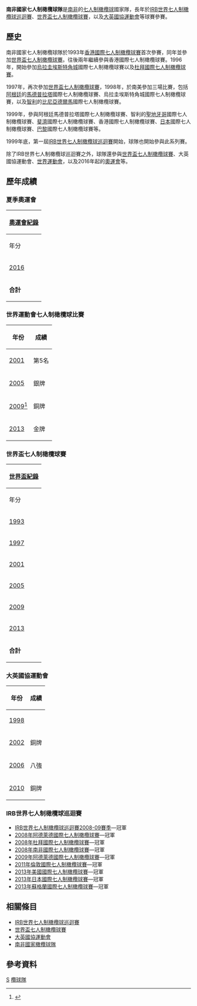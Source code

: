 {{Infobox rugby team
| country = 南非國家七人制橄欖球隊
| image = 
| union = South African Rugby Union
| emblem = [[跳羚|跳羚]]和[[海神花屬|海神花屬]]
| captain = Kyle Brown
| coach = {{tsl|en|Paul Treu|Paul Treu}}
| date = 
| caps = 
| top scorer = 
| most tries = 
| pattern_la1 = _SA green2
| pattern_b1 = _green_gold_collar2
| pattern_ra1 = _SA green
| leftarm1 = 006400
| body1 = 006400
| rightarm1 = 006400
| shorts1 = FFFFFF
| socks1 = 006400
| pattern_la2 =
| pattern_b2 = _greyblue_sleeve_seams
| pattern_ra2 = 
| leftarm2 = FFFFFF
| body2 = FFFFFF
| rightarm2 = FFFFFF
| shorts2 = FFFFFF
| socks2 = 006400
| first = 
| bigwin = 
|世界盃七人制橄欖球賽 = yes
| bigloss = 
| 世界盃七人制橄欖球賽 apps = 6
| year = 1993
| best = 亞軍，[[1997年世界盃七人制橄欖球賽|1997]]
}}


'''南非國家七人制橄欖球隊'''是[[南非|南非]]的[[七人制橄欖球|七人制橄欖球]]國家隊，長年於[[IRB世界七人制橄欖球巡迴賽|IRB世界七人制橄欖球巡迴賽]]、[[世界盃七人制橄欖球賽|世界盃七人制橄欖球賽]]，以及[[大英國協運動會|大英國協運動會]]等球賽參賽。

== 歷史 ==
南非國家七人制橄欖球隊於1993年[[香港國際七人制橄欖球賽|香港國際七人制橄欖球賽]]首次參賽，同年並參加[[1993年世界盃七人制橄欖球賽|世界盃七人制橄欖球賽]]。往後兩年繼續參與香港國際七人制橄欖球賽。1996年，開始參加[[烏拉圭|烏拉圭]][[埃斯特角城|埃斯特角城]]國際七人制橄欖球賽以及[[杜拜國際七人制橄欖球賽|杜拜國際七人制橄欖球賽]]。

1997年，再次參加[[1997年世界盃七人制橄欖球賽|世界盃七人制橄欖球賽]]，1998年，於南美參加三場比賽，包括[[阿根廷|阿根廷]]的[[馬德普拉塔|馬德普拉塔]]國際七人制橄欖球賽、烏拉圭埃斯特角城國際七人制橄欖球賽，以及[[智利|智利]]的[[比尼亞德爾馬|比尼亞德爾馬]]國際七人制橄欖球賽。

1999年，參與阿根廷馬德普拉塔國際七人制橄欖球賽、智利的[[聖地亞哥-德智利|聖地牙哥]]國際七人制橄欖球賽、[[斐濟|斐濟]]國際七人制橄欖球賽、香港國際七人制橄欖球賽、[[日本|日本]]國際七人制橄欖球賽、[[巴黎|巴黎]]國際七人制橄欖球賽等。

1999年底，第一屆[[IRB世界七人制橄欖球巡迴賽|IRB世界七人制橄欖球巡迴賽]]開始，球隊也開始參與此系列賽。

除了IRB世界七人制橄欖球巡迴賽之外，球隊還參與[[世界盃七人制橄欖球賽|世界盃七人制橄欖球賽]]、大英國協運動會、[[世界運動會|世界運動會]]，以及2016年起的[[奧運會|奧運會]]等。

== 歷年成績 ==
=== 夏季奧運會 ===
{| class="wikitable" style="text-align: center;"
|-
!colspan=10|[[夏季奧林匹克運動會七人制橄欖球比賽|奧運會紀錄]]
|-
!年分
!參賽成績
!名次
!{{Tooltip|賽數|Games played}}
!{{Tooltip|勝|Won}}
!{{Tooltip|敗|Lost}}
!{{Tooltip|和|Drawn}}
|-bgcolor=cc9966
|{{flagicon|BRA}} [[2016年夏季奧林匹克運動會男子七人制橄欖球比賽|2016]]
| 銅牌
| 3
|
|
|
|
|-
|colspan=1|'''合計'''||||'''1/1'''||'''-'''||'''-'''||'''-'''||'''-'''
|}
=== 世界運動會七人制橄欖球比賽 ===
{| class="wikitable" style="text-align: center;"
|-
!年份
!成績
|-
|{{flagicon|JPN}}[[2001年世界運動會七人制橄欖球比賽|2001]]||第5名
|-bgcolor=silver
|{{flagicon|GER}}[[2005年世界運動會七人制橄欖球比賽|2005]]||銀牌
|-bgcolor=cc9966
|{{flagicon|ROC}}[[2009年世界運動會七人制橄欖球比賽|2009]]<ref>{{Cite web |url=http://ur7s.com/news/354/world_games_day_2_fiji_cruise_to_gold_medal |title=存档副本 |access-date=2013-08-15 |archive-url=https://web.archive.org/web/20090727155147/http://ur7s.com/news/354/world_games_day_2_fiji_cruise_to_gold_medal |archive-date=2009-07-27 |dead-url=yes }}</ref>||銅牌
|-bgcolor=gold
|{{flagicon|COL}}[[2013年世界運動會七人制橄欖球比賽|2013]]||金牌
|}

=== 世界盃七人制橄欖球賽 ===
{| class="wikitable" style="text-align: center;"
|-
!colspan=10|[[世界盃七人制橄欖球賽|世界盃紀錄]]
|-
!年分
!參賽成績
!名次
!{{Tooltip|賽|Games played}}
!{{Tooltip|勝|Won}}
!{{Tooltip|敗|Lost}}
!{{Tooltip|和|Drawn}}
|-
|{{flagicon|SCO}} [[1993年世界盃七人制橄欖球賽|1993]]
|第二輪
|第6名
| 8
| 6
| 2
| 0
|-bgcolor=silver
|{{flagicon|HKG}} [[1997年世界盃七人制橄欖球賽|1997]]
|亞軍
|第2名
| 7
| 6
| 1
| 0
|-
|{{flagicon|ARG}} [[2001年世界盃七人制橄欖球賽|2001]]
|八強
|第5名
| 6
| 5
| 1
| 0
|-
|{{flagicon|HKG}} [[2005年世界盃七人制橄欖球賽|2005]]
|八強
|第5名
| 6
| 4
| 2
| 0
|-
|{{flagicon|UAE}} [[2009年世界盃七人制橄欖球賽|2009]]
|八強
|第8名
| 4
| 3
| 1
| 0
|-
|{{flagicon|RUS}} [[2013年世界盃七人制橄欖球賽|2013]]
|八強
|第5名
| 4
| 3
| 1
| 0
|-
|colspan=1|'''合計'''||||'''6/6'''||'''35'''||'''27'''||'''8'''||'''0'''
|}

=== 大英國協運動會 ===
{| class="wikitable" style="text-align: center;"
|-
!年份
!成績
|-
|{{flagicon|MAS}}[[1998年大英國協運動會七人制橄欖球比賽|1998]]||
|-bgcolor=cc9966
|{{flagicon|ENG}}[[2002年大英國協運動會七人制橄欖球比賽|2002]]||銅牌
|-
|{{flagicon|AUS}}[[2006年大英國協運動會七人制橄欖球比賽|2006]]||八強
|-bgcolor=cc9966
|{{flagicon|IND}}[[2010年大英國協運動會七人制橄欖球比賽|2010]]||銅牌
|}

=== IRB世界七人制橄欖球巡迴賽 ===
* [[IRB世界七人制橄欖球巡迴賽2008-09賽季|IRB世界七人制橄欖球巡迴賽2008-09賽季]]—冠軍
* [[2008年阿德萊德國際七人制橄欖球賽|2008年阿德萊德國際七人制橄欖球賽]]—冠軍
* [[2008年杜拜國際七人制橄欖球賽|2008年杜拜國際七人制橄欖球賽]]—冠軍
* [[2008年南非國際七人制橄欖球賽|2008年南非國際七人制橄欖球賽]]—冠軍
* [[2009年阿德萊德國際七人制橄欖球賽|2009年阿德萊德國際七人制橄欖球賽]]—冠軍
* [[2011年倫敦國際七人制橄欖球賽|2011年倫敦國際七人制橄欖球賽]]—冠軍
* [[2013年美國國際七人制橄欖球賽|2013年美國國際七人制橄欖球賽]]—冠軍
* [[2013年日本國際七人制橄欖球賽|2013年日本國際七人制橄欖球賽]]—冠軍
* [[2013年蘇格蘭國際七人制橄欖球賽|2013年蘇格蘭國際七人制橄欖球賽]]—冠軍

== 相關條目 ==
* [[IRB世界七人制橄欖球巡迴賽|IRB世界七人制橄欖球巡迴賽]]
* [[世界盃七人制橄欖球賽|世界盃七人制橄欖球賽]]
* [[大英國協運動會|大英國協運動會]]
* [[南非國家橄欖球隊|南非國家橄欖球隊]]

== 參考資料 ==
{{Reflist}}

[[Category:國家七人制橄欖球隊|S]]
[[Category:南非體育|欖球隊]]